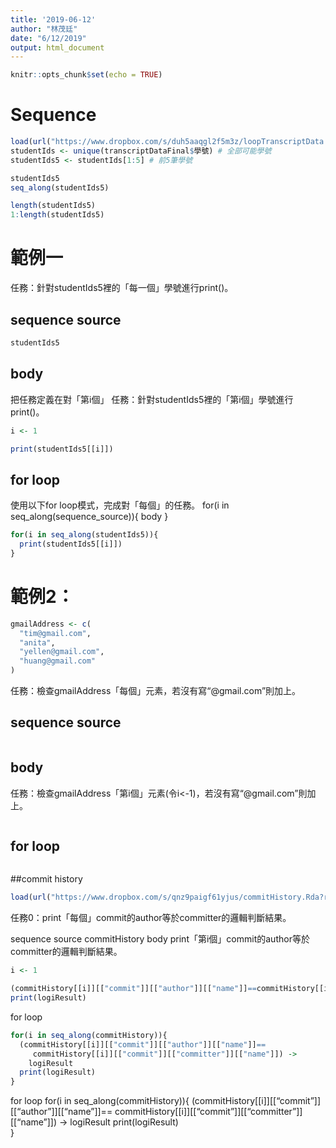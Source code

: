 ```yaml
---
title: '2019-06-12'
author: "林茂廷"
date: "6/12/2019"
output: html_document
---
```


```r
knitr::opts_chunk$set(echo = TRUE)
```

# Sequence

```r
load(url("https://www.dropbox.com/s/duh5aaqgl2f5m3z/loopTranscriptData.Rda?raw=1"))
studentIds <- unique(transcriptDataFinal$學號) # 全部可能學號
studentIds5 <- studentIds[1:5] # 前5筆學號
```

```r
studentIds5
seq_along(studentIds5)
```

```r
length(studentIds5)
1:length(studentIds5)
```

# 範例一

任務：針對studentIds5裡的「每一個」學號進行print()。

## sequence source
```r
studentIds5
```

## body 
把任務定義在對「第i個」
任務：針對studentIds5裡的「第i個」學號進行print()。
```r
i <- 1

print(studentIds5[[i]])
```

## for loop 

使用以下for loop模式，完成對「每個」的任務。
for(i in seq_along(sequence_source)){
  body
}
```r
for(i in seq_along(studentIds5)){
  print(studentIds5[[i]])
}
```

# 範例2：

```r
gmailAddress <- c(
  "tim@gmail.com",
  "anita",
  "yellen@gmail.com",
  "huang@gmail.com"
)
```

任務：檢查gmailAddress「每個」元素，若沒有寫“@gmail.com”則加上。

## sequence source
```r

```

## body
任務：檢查gmailAddress「第i個」元素(令i<-1)，若沒有寫“@gmail.com”則加上。
```r

```

## for loop
```r

```


##commit history
```r
load(url("https://www.dropbox.com/s/qnz9paigf61yjus/commitHistory.Rda?raw=1"))
```

任務0：print「每個」commit的author等於committer的邏輯判斷結果。

sequence source
commitHistory
body
print「第i個」commit的author等於committer的邏輯判斷結果。
```r
i <- 1

(commitHistory[[i]][["commit"]][["author"]][["name"]]==commitHistory[[i]][["commit"]][["committer"]][["name"]]) -> logiResult
print(logiResult)
```
for loop
```r
for(i in seq_along(commitHistory)){
  (commitHistory[[i]][["commit"]][["author"]][["name"]]==
     commitHistory[[i]][["commit"]][["committer"]][["name"]]) ->
    logiResult
  print(logiResult)  
}
```


for loop
for(i in seq_along(commitHistory)){
  (commitHistory[[i]][["commit"]][["author"]][["name"]]==
     commitHistory[[i]][["commit"]][["committer"]][["name"]]) ->
    logiResult
  print(logiResult)  
}

















